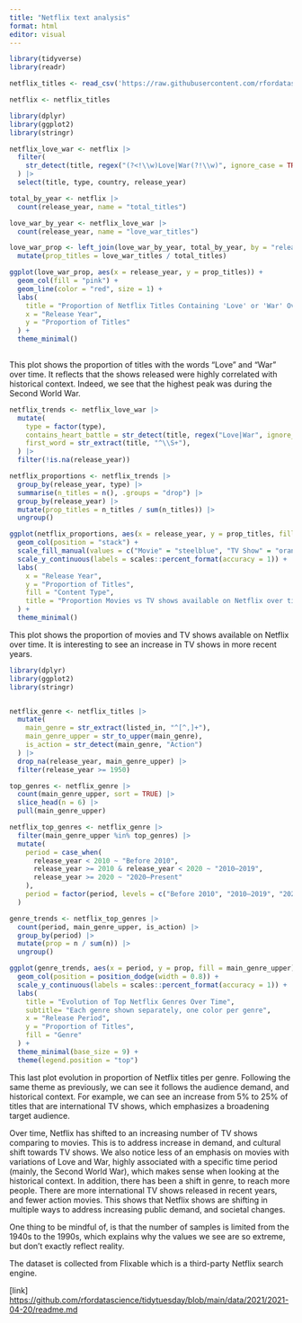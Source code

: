 ```yaml
---
title: "Netflix text analysis"
format: html
editor: visual
---
```


```r
library(tidyverse)
library(readr)

netflix_titles <- read_csv('https://raw.githubusercontent.com/rfordatascience/tidytuesday/main/data/2021/2021-04-20/netflix_titles.csv')

netflix <- netflix_titles

```

```r

library(dplyr)
library(ggplot2)
library(stringr)

netflix_love_war <- netflix |>
  filter(
    str_detect(title, regex("(?<!\\w)Love|War(?!\\w)", ignore_case = TRUE)) 
  ) |>
  select(title, type, country, release_year)

total_by_year <- netflix |>
  count(release_year, name = "total_titles")

love_war_by_year <- netflix_love_war |>
  count(release_year, name = "love_war_titles")

love_war_prop <- left_join(love_war_by_year, total_by_year, by = "release_year") |>
  mutate(prop_titles = love_war_titles / total_titles)

ggplot(love_war_prop, aes(x = release_year, y = prop_titles)) +
  geom_col(fill = "pink") +
  geom_line(color = "red", size = 1) +
  labs(
    title = "Proportion of Netflix Titles Containing 'Love' or 'War' Over Time",
    x = "Release Year",
    y = "Proportion of Titles"
  ) +
  theme_minimal()
  
```

This plot shows the proportion of titles with the words "Love" and "War" over time. It reflects that the shows released were highly correlated with historical context. Indeed, we see that the highest peak was during the Second World War.

```r

netflix_trends <- netflix_love_war |>
  mutate(
    type = factor(type),
    contains_heart_battle = str_detect(title, regex("Love|War", ignore_case = TRUE)), 
    first_word = str_extract(title, "^\\S+"),       
  ) |>
  filter(!is.na(release_year))

netflix_proportions <- netflix_trends |>
  group_by(release_year, type) |>
  summarise(n_titles = n(), .groups = "drop") |>
  group_by(release_year) |>
  mutate(prop_titles = n_titles / sum(n_titles)) |>
  ungroup()

ggplot(netflix_proportions, aes(x = release_year, y = prop_titles, fill = type)) +
  geom_col(position = "stack") +
  scale_fill_manual(values = c("Movie" = "steelblue", "TV Show" = "orange")) +
  scale_y_continuous(labels = scales::percent_format(accuracy = 1)) +
  labs(
    x = "Release Year",
    y = "Proportion of Titles",
    fill = "Content Type",
    title = "Proportion Movies vs TV shows available on Netflix over time"
  ) +
  theme_minimal()
```

This plot shows the proportion of movies and TV shows available on Netflix over time. It is interesting to see an increase in TV shows in more recent years.

```r
library(dplyr)
library(ggplot2)
library(stringr)


netflix_genre <- netflix_titles |>
  mutate(
    main_genre = str_extract(listed_in, "^[^,]+"),  
    main_genre_upper = str_to_upper(main_genre),    
    is_action = str_detect(main_genre, "Action")   
  ) |>
  drop_na(release_year, main_genre_upper) |>
  filter(release_year >= 1950)

top_genres <- netflix_genre |>
  count(main_genre_upper, sort = TRUE) |>
  slice_head(n = 6) |>
  pull(main_genre_upper)

netflix_top_genres <- netflix_genre |>
  filter(main_genre_upper %in% top_genres) |>
  mutate(
    period = case_when(
      release_year < 2010 ~ "Before 2010",
      release_year >= 2010 & release_year < 2020 ~ "2010–2019",
      release_year >= 2020 ~ "2020–Present"
    ),
    period = factor(period, levels = c("Before 2010", "2010–2019", "2020–Present"))
  )

genre_trends <- netflix_top_genres |>
  count(period, main_genre_upper, is_action) |>
  group_by(period) |>
  mutate(prop = n / sum(n)) |>
  ungroup()

ggplot(genre_trends, aes(x = period, y = prop, fill = main_genre_upper)) +
  geom_col(position = position_dodge(width = 0.8)) +
  scale_y_continuous(labels = scales::percent_format(accuracy = 1)) +
  labs(
    title = "Evolution of Top Netflix Genres Over Time",
    subtitle= "Each genre shown separately, one color per genre",
    x = "Release Period",
    y = "Proportion of Titles",
    fill = "Genre"
  ) +
  theme_minimal(base_size = 9) +
  theme(legend.position = "top")

```

This last plot evolution in proportion of Netflix titles per genre. Following the same theme as previously, we can see it follows the audience demand, and historical context. For example, we can see an increase from 5% to 25% of titles that are international TV shows, which emphasizes a broadening target audience.

Over time, Netflix has shifted to an increasing number of TV shows comparing to movies. This is to address increase in demand, and cultural shift towards TV shows. We also notice less of an emphasis on movies with variations of Love and War, highly associated with a specific time period (mainly, the Second World War), which makes sense when looking at the historical context. In addition, there has been a shift in genre, to reach more people. There are more international TV shows released in recent years, and fewer action movies. This shows that Netflix shows are shifting in multiple ways to address increasing public demand, and societal changes.

One thing to be mindful of, is that the number of samples is limited from the 1940s to the 1990s, which explains why the values we see are so extreme, but don't exactly reflect reality.

The dataset is collected from Flixable which is a third-party Netflix search engine.

\[link\] <https://github.com/rfordatascience/tidytuesday/blob/main/data/2021/2021-04-20/readme.md>
